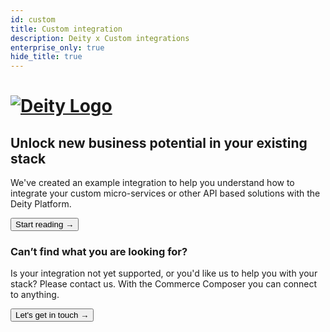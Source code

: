 ```yaml
---
id: custom
title: Custom integration
description: Deity x Custom integrations
enterprise_only: true
hide_title: true
---
```



<h1>
<a href="https://deity.com/" rel="noreferrer noopener" target="_blank" aria-label="visit the Deity site" className="invert">
  <img src="/docs/img/deity-logo-dark.svg" alt="Deity Logo" className="height80 pb10"/>
</a>
</h1>

<h2>Unlock new business potential in your existing stack</h2>

We've created an example integration to help you understand how to integrate your custom micro-services or other API based solutions with the Deity Platform. 

<Button variant="contained" size="medium" href="/docs/integrations/custom/jsonplaceholder">
  Start reading →
</Button>
<div className="mb60"></div>

### Can’t find what you are looking for?

Is your integration not yet supported, or you'd like us to help you with your stack? Please contact us. With the Commerce Composer you can connect to anything.

<Button variant="outlined" size="medium" href="https://www.deity.com/contact">
  Let's get in touch →
</Button>

